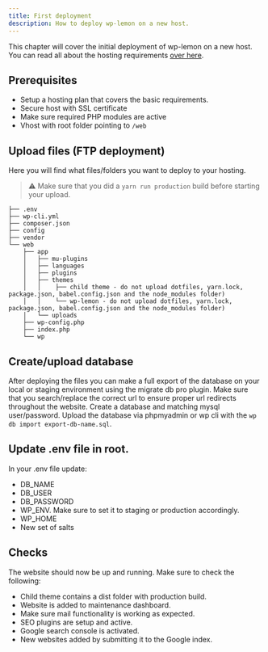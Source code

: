 ```yaml
---
title: First deployment
description: How to deploy wp-lemon on a new host.
---
```


This chapter will cover the initial deployment of wp-lemon on a new host.
You can read all about the hosting requirements [over here](/requirements).

## Prerequisites

- Setup a hosting plan that covers the basic requirements.
- Secure host with SSL certificate
- Make sure required PHP modules are active
- Vhost with root folder pointing to `/web`

## Upload files (FTP deployment)

Here you will find what files/folders you want to deploy to your hosting.

> ⚠️
> Make sure that you did a `yarn run production` build before starting your upload.

```
├── .env
├── wp-cli.yml
├── composer.json
├── config
├── vendor
└── web
    ├── app
    │   ├── mu-plugins
    │   ├── languages
    │   ├── plugins
    │   ├── themes
    │   │    ├── child theme - do not upload dotfiles, yarn.lock, package.json, babel.config.json and the node_modules folder)
    │   │    └── wp-lemon - do not upload dotfiles, yarn.lock, package.json, babel.config.json and the node_modules folder)
    │   └── uploads
    ├── wp-config.php
    ├── index.php
    └── wp
```

## Create/upload database

After deploying the files you can make a full export of the database on your local or staging environment using the migrate db pro plugin. Make sure that you search/replace the correct url to ensure proper url redirects throughout the website. Create a database and matching mysql user/password. Upload the database via phpmyadmin or wp cli with the `wp db import export-db-name.sql`.

## Update .env file in root.

In your .env file update:

- DB_NAME
- DB_USER
- DB_PASSWORD
- WP_ENV. Make sure to set it to staging or production accordingly.
- WP_HOME
- New set of salts

## Checks

The website should now be up and running. Make sure to check the following:

- Child theme contains a dist folder with production build.
- Website is added to maintenance dashboard.
- Make sure mail functionality is working as expected.
- SEO plugins are setup and active.
- Google search console is activated.
- New websites added by submitting it to the Google index.

